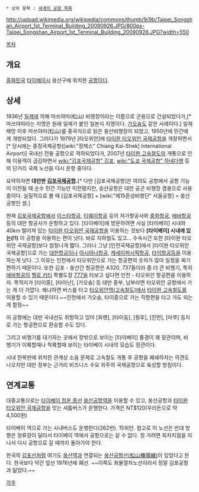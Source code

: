  * 상위 항목 : [[세계의 공항 목록]]

http://upload.wikimedia.org/wikipedia/commons/thumb/9/9b/Taipei_Songshan_Airport_1st_Terminal_Building_20090926.JPG/800px-Taipei_Songshan_Airport_1st_Terminal_Building_20090926.JPG?width=550

{{{+1 臺北松山機場(대북송산기장) / Taipei Sungshan Airport }}}

[[목차]]
== 개요 ==
[[중화민국]] [[타이베이]]시 쑹산구에 위치한 [[공항]]이다.

== 상세 ==
1936년 [[일본 제국|일제]]에 의해 마쓰야마(松山) 비행장이라는 이름으로 군용으로 건설되었다가,[* 마쓰야마라는 지명은 원래 일제가 붙인 일본식 지명이다. [[가오슝]]도 같은 사례이다.] 일제 패망 이후 마쓰야마(松山)를 중국식으로 읽은 쑹산비행장이 되었고, 1950년에 민간에게 개방되었다. 그러다가 1979년 [타오위안]에 [[타이완 타오위안 국제공항]]을 개장하면서[* 당시에는 중정국제공항([wiki:"장제스" Chiang Kai-Shek] International Airport)] 국내선 전용 공항으로 격하되었다가, 2007년 [[타이완 고속철도]]의 개통으로 인해 이용객이 급감하면서 [[wiki:"김포국제공항" 김포]], [[wiki:"도쿄 국제공항" 하네다]]행 등의 단거리 국제 노선을 다시 운항 중이다.

요약하자면 '''대만판 [[김포국제공항]].'''[* 다만 [김포국제공항]은 여의도 공항에서 공항 기능이 이전될 때 순수 민간 기능만 이전됐지만, 송샨공항은 대만 공군 비행장 겸용으로 사용 중이다. 실질적으로 볼 때 [김포국제공항] + [wiki:"제15혼성비행단" 서울공항] = 쑹산공항인 셈.]

현재 [[김포국제공항]]에서 [[이스타항공]], [[티웨이항공]] 등의 저가항공사와 [[중화항공]], [[에바항공]] 등의 대만 항공사가 운항하고 있다. [타이베이]에 방문하려면 사실 [타이베이] 시내와 40km 떨어져 있는 [[타이완 타오위안 국제공항]]을 이용하는 것보다 '''[타이베이] 시내에 있는(!!)''' 이 공항을 이용하는 편이 낫다. 바로 지하철도 있고... 수속시간 또한 [타이완 타오위안 국제공항]보다 엄청나게 짧다. 그러나 그냥 [인천국제공항]에서 [타이완 타오위안 국제공항]으로 가는 [[대한항공]]이나 [[아시아나항공]], [[캐세이퍼시픽항공]], [[타이항공]]등을 이용하는게 낫다. 그 이유는 인천에서 타오위안으로 가는 항공편의 숫자가 많아 일정을 짜기 편하기 때문이다. 또한 김포 - 쑹산간 항공편은 A320, 737들이라 좀 더 큰 비행기, 특히 [[에바항공]]의 [[헬로 키티]] 특별도장 [[777]]을 타보고 싶다면 인천 - 타오위안 항공편을 이용하자. 목적지가 [타이중], [타이난], [가오슝] 등 대만 중부, 남부라면 타오위안 공항에서 가는 게 더 가깝다. 왜냐하면 버스를 타고 [[타오위안역(고속철도)]]에서 [[타이완 고속철도]]를 이용할 수 있기 때문이다.~~인천에서 가오슝, 타이중으로 가는 직항편을 타고 가도 되는게 함정~~

이 공항에는 대만 국내선도 취항하고 있어 [화롄], [타이둥], [펑후], [진먼], [마쭈] 등지로 가는 항공편으로 환승할 수도 있다.

그리고 비행기를 대기하는 곳에서 창밖으로 보이는 [타이베이] 풍경이 꽤 장관이며, 비행기가 이륙할때나 착륙할때 보이는 타이베이 시내의 모습도 장관이다.

시내 한복판에 위치한 관계상 소음 문제로 고속철도 개통 후 공항을 폐쇄하자는 의견도 나오지만 대만 정부는 근거리 비즈니스 수요 위주의 국제공항으로 육성할 방침이다.

== 연계교통 ==
대중교통으로는 [[타이베이 첩운 종선]] [[쑹산공항역]]을 이용할 수 있고, 쑹산공항과 [[타이완 타오위안 국제공항]]을 잇는 셔틀버스가 운행한다. 가격은 NT$120(우리돈으로 약 4,500원)

타이베이 역으로 가는 시내버스도 운행한다(262번). 15위안. 참고로 이 노선은 반대 방향은 정류장이 달라서 타이베이 역에서 공항으로는 갈 수 없다. 정 가려면 회차지점을 지나서 다시 공항으로 갈 때까지 돌아가야 한다. 

한국의 [[김포선]]처럼 여기도 [[쑹산역]]과 연결되는 [http://zh.wikipedia.org/wiki/%E6%9D%BE%E5%B1%B1%E9%A3%9B%E6%A9%9F%E5%A0%B4%E7%B7%9A 쑹산공항선(松山機場線)]이 있었다고 한다. 한국보다 약간 앞선 1976년에 폐선. ~~이쪽도 화물열차노선이라서 정말 김포공항과 닮았다.~~

[[각주]]
